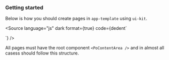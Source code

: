 

<Meta title="Getting Started" />

### Getting started

Below is how you should create pages in `app-template` using `ui-kit`.

<Source
	language="js"
	dark
	format={true}
	code={dedent`
  <template>
    <PoContentArea>
      <header class="lg:flex lg:items-end">
        <PoPageTitle
          class="grow"
          :stand-alone="true"
          label="Page Title"
          description="Page description, should be three lines of text."
        />
        <div class="mt-5 lg:mt-0 shrink-0 space-x-2 flex items-center">
          <!-- Page action buttons should go here -->
        </div>
      </header>
      <div class="space-y-2">
        <!-- Content goes here. you can change this area -->
        <PoCard>
          <template v-slot:content>
            ...
          </template>
        </PoCard>
        <!-- Content goes here. you can change this area -->
      </div>
    </PoContentArea>
  </template>

  <script setup>
    PoContentArea,
    PoPageTitle,
    PoCard,
  } from "@pension/ui-kit";

  definePageMeta({
    layout: "main",
  });
  </script>

`}
/>

All pages must have the root component `<PoContentArea />` and in almost all casess should follow this structure.
